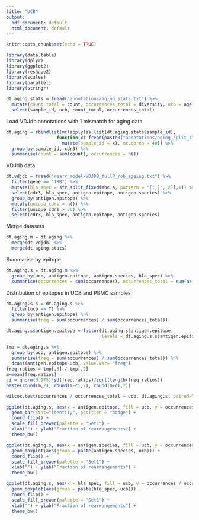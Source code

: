 ```yaml
---
title: "UCB"
output:
  pdf_document: default
  html_document: default
---
```


```r
knitr::opts_chunk$set(echo = TRUE)
```

```r
library(data.table)
library(dplyr)
library(ggplot2)
library(reshape2)
library(scales)
library(parallel)
library(stringr)
```

```r
dt.aging.stats = fread("annotations/aging_stats.txt") %>%
  mutate(count_total = count, occurrences_total = diversity, ucb = age == 0) %>%
  select(sample_id, ucb, count_total, occurrences_total)
```

Load VDJdb annotations with 1 mismatch for aging data

```r
dt.aging = rbindlist(mclapply(as.list(dt.aging.stats$sample_id),
                   function(x) fread(paste0("annotations/aging_split_1mm/", x, ".annot.txt")) %>% 
                     mutate(sample_id = x), mc.cores = 40)) %>%
  group_by(sample_id, cdr3) %>%
  summarise(count = sum(count), occurrences = n())
```

VDJdb data

```r
dt.vdjdb = fread("rearr_model/VDJDB_fullP_rob_ageing.txt") %>% 
  filter(gene == "TRB") %>%
  mutate(hla_spec = str_split_fixed(mhc.a, pattern = "[:,]", 2)[,1]) %>%
  select(cdr3, hla_spec, antigen.epitope, antigen.species) %>%
  group_by(antigen.epitope) %>%
  mutate(unique_cdrs = n()) %>%
  filter(unique_cdrs > 30) %>%
  select(cdr3, hla_spec, antigen.epitope, antigen.species)
```

Merge datasets

```r
dt.aging.m = dt.aging %>%
  merge(dt.vdjdb) %>%
  merge(dt.aging.stats)
```

Summarise by epitope

```r
dt.aging.s = dt.aging.m %>%
  group_by(ucb, antigen.epitope, antigen.species, hla_spec) %>%
  summarise(occurrences = sum(occurrences), occurrences_total = sum(as.numeric(occurrences_total)))
```

Distribution of epitopes in UCB and PBMC samples

```r
dt.aging.s.s = dt.aging.s %>%
  filter(ucb == T) %>%
  group_by(antigen.epitope) %>%
  summarise(freq = sum(occurrences) / sum(occurrences_total))

dt.aging.s$antigen.epitope = factor(dt.aging.s$antigen.epitope, 
                                    levels = dt.aging.s.s$antigen.epitope[order(dt.aging.s.s$freq)])

tmp = dt.aging.s %>%
  group_by(ucb, antigen.epitope) %>%
  summarise(freq = sum(occurrences) / sum(occurrences_total)) %>%
  dcast(antigen.epitope~ucb, value.var= "freq")
freq.ratios = tmp[,3] / tmp[,2]
m=mean(freq.ratios)
ci = qnorm(0.975)*sd(freq.ratios)/sqrt(length(freq.ratios))
paste(round(m,2), round(m-ci,2), round(m+ci,2))

wilcox.test(occurrences / occurrences_total ~ ucb, dt.aging.s, paired=T)

ggplot(dt.aging.s, aes(x = antigen.epitope, fill = ucb, y = occurrences / occurrences_total)) +
  geom_bar(stat="identity", position = "dodge") +
  coord_flip() +
  scale_fill_brewer(palette = "Set1") +
  xlab("") + ylab("Fraction of rearrangements") +
  theme_bw()

ggplot(dt.aging.s, aes(x = antigen.species, fill = ucb, y = occurrences / occurrences_total)) +
  geom_boxplot(aes(group = paste(antigen.species, ucb))) +
  coord_flip() +
  scale_fill_brewer(palette = "Set1") +
  xlab("") + ylab("Fraction of rearrangements") +
  theme_bw()

ggplot(dt.aging.s, aes(x = hla_spec, fill = ucb, y = occurrences / occurrences_total)) +
  geom_boxplot(aes(group = paste(hla_spec, ucb))) +
  coord_flip() +
  scale_fill_brewer(palette = "Set1") +
  xlab("") + ylab("Fraction of rearrangements") +
  theme_bw()
```